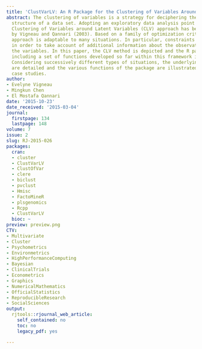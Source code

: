 ```yaml
---
title: 'ClustVarLV: An R Package for the Clustering of Variables Around Latent Variables'
abstract: The clustering of variables is a strategy for deciphering the underlying
  structure of a data set. Adopting an exploratory data analysis point of view, the
  Clustering of Variables around Latent Variables (CLV) approach has been proposed
  by Vigneau and Qannari (2003). Based on a family of optimization criteria, the CLV
  approach is adaptable to many situations. In particular, constraints may be introduced
  in order to take account of additional information about the observations and/or
  the variables. In this paper, the CLV method is depicted and the R package ClustVarLV
  including a set of functions developed so far within this framework is introduced.
  Considering successively different types of situations, the underlying CLV criteria
  are detailed and the various functions of the package are illustrated using real
  case studies.
author:
- Evelyne Vigneau
- Mingkun Chen
- El Mostafa Qannari
date: '2015-10-23'
date_received: '2015-03-04'
journal:
  firstpage: 134
  lastpage: 148
volume: 7
issue: 2
slug: RJ-2015-026
packages:
  cran:
  - cluster
  - ClustVarLV
  - ClustOfVar
  - clere
  - biclust
  - pvclust
  - Hmisc
  - FactoMineR
  - plsgenomics
  - Rcpp
  - ClustVarLV
  bioc: ~
preview: preview.png
CTV:
- Multivariate
- Cluster
- Psychometrics
- Environmetrics
- HighPerformanceComputing
- Bayesian
- ClinicalTrials
- Econometrics
- Graphics
- NumericalMathematics
- OfficialStatistics
- ReproducibleResearch
- SocialSciences
output:
  rjtools::rjournal_web_article:
    self_contained: no
    toc: no
    legacy_pdf: yes

---
```

